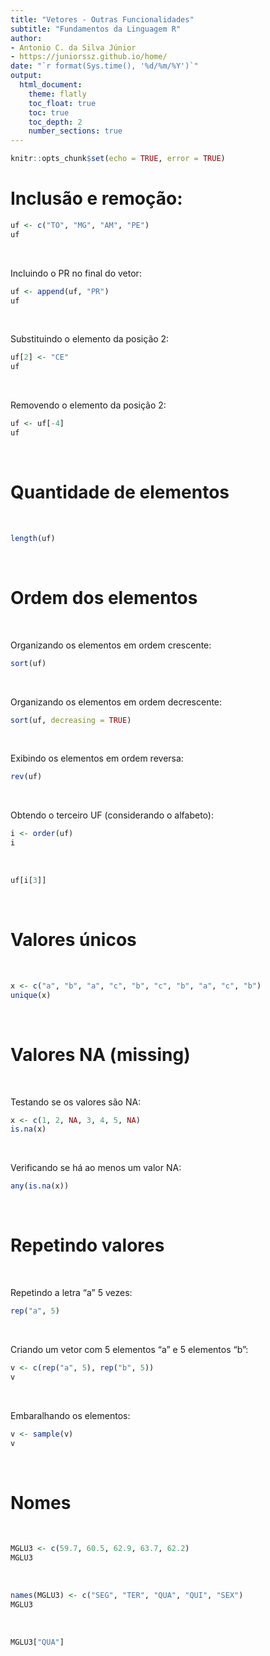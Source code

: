 ```yaml
---
title: "Vetores - Outras Funcionalidades"
subtitle: "Fundamentos da Linguagem R"
author:
- Antonio C. da Silva Júnior
- https://juniorssz.github.io/home/
date: "`r format(Sys.time(), '%d/%m/%Y')`"
output: 
  html_document:
    theme: flatly
    toc_float: true
    toc: true
    toc_depth: 2
    number_sections: true
---
```


```r
knitr::opts_chunk$set(echo = TRUE, error = TRUE)
```

# Inclusão e remoção:

```r
uf <- c("TO", "MG", "AM", "PE")
uf
```

<br>

Incluindo o PR no final do vetor:
```r
uf <- append(uf, "PR")
uf
```

<br>

Substituindo o elemento da posição 2:
```r
uf[2] <- "CE"
uf
```

<br>

Removendo o elemento da posição 2:
```r
uf <- uf[-4]
uf
```

<br>

# Quantidade de elementos

<br>

```r
length(uf)
```

<br>

# Ordem dos elementos

<br>

Organizando os elementos em ordem crescente:
```r
sort(uf)
```

<br>

Organizando os elementos em ordem decrescente:
```r
sort(uf, decreasing = TRUE)
```

<br>

Exibindo os elementos em ordem reversa:
```r
rev(uf)
```

<br>

Obtendo o terceiro UF (considerando o alfabeto):
```r
i <- order(uf)
i
```

<br>

```r
uf[i[3]]
```

<br>

# Valores únicos

<br>

```r
x <- c("a", "b", "a", "c", "b", "c", "b", "a", "c", "b")
unique(x)
```

<br>

# Valores NA (missing)

<br>

Testando se os valores são NA:
```r
x <- c(1, 2, NA, 3, 4, 5, NA)
is.na(x)
```

<br>

Verificando se há ao menos um valor NA:
```r
any(is.na(x))
```

<br>

# Repetindo valores

<br>

Repetindo a letra "a" 5 vezes:
```r
rep("a", 5)
```

<br>

Criando um vetor com 5 elementos "a" e 5 elementos "b":
```r
v <- c(rep("a", 5), rep("b", 5))
v
```

<br>

Embaralhando os elementos:
```r
v <- sample(v)
v
```

<br>

# Nomes

<br>

```r
MGLU3 <- c(59.7, 60.5, 62.9, 63.7, 62.2)
MGLU3
```

<br>

```r
names(MGLU3) <- c("SEG", "TER", "QUA", "QUI", "SEX")
MGLU3
```

<br>

```r
MGLU3["QUA"]
```


